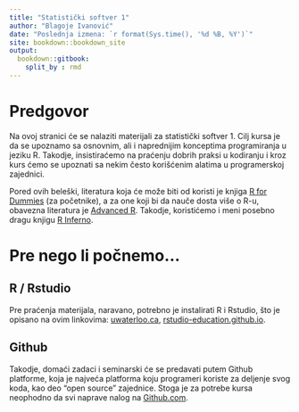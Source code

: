 ```yaml
---
title: "Statistički softver 1"
author: "Blagoje Ivanović"
date: "Poslednja izmena: `r format(Sys.time(), '%d %B, %Y')`"
site: bookdown::bookdown_site
output:
  bookdown::gitbook:
    split_by : rmd
---
```


# Predgovor {-}

Na ovoj stranici će se nalaziti materijali za statistički softver 1. Cilj kursa je da se upoznamo sa osnovnim, ali i naprednijim konceptima programiranja u jeziku R. Takodje, insistiraćemo na praćenju dobrih praksi u kodiranju i kroz kurs ćemo se upoznati sa nekim često korišćenim alatima u programerskoj zajednici.

Pored ovih beleški, literatura koja će može biti od koristi je knjiga [R for Dummies](http://sgpwe.izt.uam.mx/files/users/uami/gma/R_for_dummies.pdf) (za početnike), a za one koji bi da nauče dosta više o R-u, obavezna literatura je [Advanced R](http://adv-r.had.co.nz/). Takodje, koristićemo i meni posebno dragu knjigu [R Inferno](https://www.burns-stat.com/pages/Tutor/R_inferno.pdf).

# Pre nego li počnemo... {-}

## R / Rstudio
Pre praćenja materijala, naravano, potrebno je instalirati R i Rstudio, što je opisano na ovim linkovima: [uwaterloo.ca](https://uwaterloo.ca/statistical-consulting-and-collaborative-research-unit/sites/ca.statistical-consulting-and-collaborative-research-unit/files/uploads/files/installation_guide_for_r_and_rstudio.pdf), [rstudio-education.github.io](https://rstudio-education.github.io/hopr/starting.html).

## Github

Takodje, domaći zadaci i seminarski će se predavati putem Github platforme, koja je najveća platforma koju programeri koriste za deljenje svog koda, kao deo "open source" zajednice. Stoga je za potrebe kursa neophodno da svi naprave nalog na [Github.com](https://github.com).